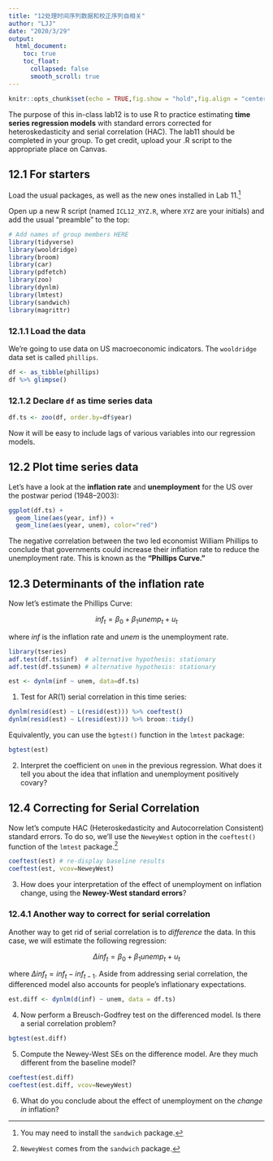 ```yaml
---
title: "12处理时间序列数据和校正序列自相关"
author: "LJJ"
date: "2020/3/29"
output: 
  html_document:
    toc: true
    toc_float:
      collapsed: false
      smooth_scroll: true
---
```


```r
knitr::opts_chunk$set(echo = TRUE,fig.show = "hold",fig.align = "center")
```

The purpose of this in-class lab12 is to use R to practice estimating **time series regression models** with standard errors corrected for heteroskedasticity and serial correlation (HAC). The lab11 should be completed in your group. To get credit, upload your .R script to the appropriate place on Canvas.

## 12.1 For starters

Load the usual packages, as well as the new ones installed in Lab 11.[^1]

Open up a new R script (named `ICL12_XYZ.R`, where `XYZ` are your initials) and add the usual "preamble" to the top:

```r
# Add names of group members HERE
library(tidyverse)
library(wooldridge)
library(broom)
library(car)
library(pdfetch)
library(zoo)
library(dynlm)
library(lmtest)
library(sandwich)
library(magrittr)
```

### 12.1.1 Load the data

We're going to use data on US macroeconomic indicators. The `wooldridge` data set is called `phillips`.

```r
df <- as_tibble(phillips)
df %>% glimpse()
```

### 12.1.2 Declare `df` as time series data

```r
df.ts <- zoo(df, order.by=df$year)
```

Now it will be easy to include lags of various variables into our regression models.

## 12.2 Plot time series data

Let's have a look at the **inflation rate** and **unemployment** for the US over the postwar period (1948--2003):

```r
ggplot(df.ts) + 
  geom_line(aes(year, inf)) + 
  geom_line(aes(year, unem), color="red")
```

The negative correlation between the two led economist William Phillips to conclude that governments could increase their inflation rate to reduce the unemployment rate. This is known as the **"Phillips Curve."**

## 12.3 Determinants of the inflation rate

Now let's estimate the Phillips Curve:

$$
inf_{t} = \beta_0 + \beta_1 unemp_t + u_t
$$

where $inf$ is the inflation rate and $unem$ is the unemployment rate.

```r
library(tseries)
adf.test(df.ts$inf)  # alternative hypothesis: stationary
adf.test(df.ts$unem) # alternative hypothesis: stationary
```

```r
est <- dynlm(inf ~ unem, data=df.ts)

```

1. Test for AR(1) serial correlation in this time series:

```r
dynlm(resid(est) ~ L(resid(est))) %>% coeftest()
dynlm(resid(est) ~ L(resid(est))) %>% broom::tidy()
```

Equivalently, you can use the `bgtest()` function in the `lmtest` package:

```r
bgtest(est)
```

2. Interpret the coefficient on `unem` in the previous regression. What does it tell you about the idea that inflation and unemployment positively covary?

## 12.4 **Correcting for Serial Correlation**

Now let's compute HAC (Heteroskedasticity and Autocorrelation Consistent) standard errors. To do so, we'll use the `NeweyWest` option in the `coeftest()` function of the `lmtest` package.[^2]

```r
coeftest(est) # re-display baseline results
coeftest(est, vcov=NeweyWest)
```

3. How does your interpretation of the effect of unemployment on inflation change, using the **Newey-West standard errors**?

### 12.4.1 Another way to correct for serial correlation

Another way to get rid of serial correlation is to *difference* the data. In this case, we will estimate the following regression:

$$
\Delta inf_{t} = \beta_0 + \beta_1 unemp_t + u_t
$$

where $\Delta inf_{t} = inf_{t}-inf_{t-1}$. Aside from addressing serial correlation, the differenced model also accounts for people's inflationary expectations.

```r
est.diff <- dynlm(d(inf) ~ unem, data = df.ts)
```

4. Now perform a Breusch-Godfrey test on the differenced model. Is there a serial correlation problem?

```r
bgtest(est.diff)
```

5. Compute the Newey-West SEs on the difference model. Are they much different from the baseline model?

```r
coeftest(est.diff)
coeftest(est.diff, vcov=NeweyWest)
```

6. What do you conclude about the effect of unemployment on the *change in* inflation?

[^1]: You may need to install the `sandwich` package.
[^2]: `NeweyWest` comes from the `sandwich` package.
